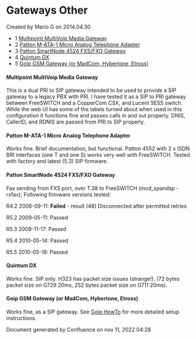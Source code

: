 
# Gateways Other 

 Created by  Mario G on 2014.04.30

* 1 [Multipoint MultiVoip Media Gateway](#multipoint-multivoip-media-gateway)
* 2 [Patton M-ATA-1 Micro Analog Telephone Adapter](#patton-m-ata-1-micro-analog-telephone-adapter)
* 3 [Patton SmartNode 4524 FXS/FXO Gateway](#patton-smartnode-4524-fxsfxo-gateway)
* 4 [Quintum DX](#quintum-dx)
* 5 [Goip GSM Gateway (or MadCom, Hybertone, Etross)](#goip-gsm-gateway-or-madcom-hybertone-etross)

#### Multipoint MultiVoip Media Gateway

This is a dual PRI to SIP gateway intended to be used to provide a SIP gateway to a legacy PBX with PRI. I have tested it as a SIP to PRI gateway between FreeSWITCH and a CopperCom CSX, and Lucent 5ESS switch. While the web UI has some of the labels turned about when used in this configuration it functions fine and passes calls in and out properly. DNIS, CallerID, and RDNIS are passed from PRI to SIP properly.

#### Patton M-ATA-1 Micro Analog Telephone Adapter

Works fine. Brief documentation, but functional. Patton 4552 with 2 x ISDN BRI interfaces (one T and one S) works very well with FreeSWITCH. Tested with factory and latest (5.3) SIP firmware.

#### Patton SmartNode 4524 FXS/FXO Gateway

Fax sending from FXS port, over T.38 to FreeSWITCH (mod\_spandsp - rxfax); Following firmware versions tested:

R4.2 2008-09-11: **Failed** \- result (48) Disconnected after permitted retries

R5.2 2009-05-11: Passed

R5.3 2009-11-17: Passed

R5.4 2010-05-14: Passed

R5.5 2010-05-18: Passed

#### Quintum DX

Works fine. SIP only. H323 has packet size issues (strange!). (72 bytes packet size on G729 20ms, 252 bytes packet size on G711 20ms).

#### Goip GSM Gateway (or MadCom, Hybertone, Etross)

Works fine, as a SIP gateway. See [Goip HowTo](./Goip-HowTo_1967130.mdx) for more detailed setup instructions.

Document generated by Confluence on nov 11, 2022 04:28
